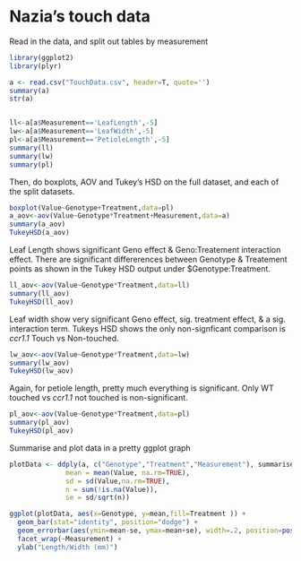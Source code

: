 Nazia's touch data
==================

Read in the data, and split out tables by measurement
```r
library(ggplot2)
library(plyr)

a <- read.csv("TouchData.csv", header=T, quote='')
summary(a)
str(a)


ll<-a[a$Measurement=='LeafLength',-5]
lw<-a[a$Measurement=='LeafWidth',-5]
pl<-a[a$Measurement=='PetioleLength',-5]
summary(ll)
summary(lw)
summary(pl)
```


Then, do boxplots, AOV and Tukey's HSD on the full dataset, and each of the split datasets.
```r
boxplot(Value~Genotype+Treatment,data=pl)
a_aov<-aov(Value~Genotype*Treatment+Measurement,data=a)
summary(a_aov)
TukeyHSD(a_aov)
```

Leaf Length shows significant Geno effect & Geno:Treatement interaction effect. There are
significant differerences between Genotype & Treatement points as shown in the Tukey HSD output
under $Genotype:Treatment.
```r
ll_aov<-aov(Value~Genotype*Treatment,data=ll)
summary(ll_aov)
TukeyHSD(ll_aov)
```

Leaf width show very significant Geno effect, sig. treatment effect, & a sig. interaction term.
Tukeys HSD shows the only non-signficant comparison is *ccr1.1* Touch vs Non-touched.
```r
lw_aov<-aov(Value~Genotype*Treatment,data=lw)
summary(lw_aov)
TukeyHSD(lw_aov)
```

Again, for petiole length, pretty much everything is significant. Only WT touched vs *ccr1.1* not touched is non-significant.
```r
pl_aov<-aov(Value~Genotype*Treatment,data=pl)
summary(pl_aov)
TukeyHSD(pl_aov)
```


Summarise and plot data in a pretty ggplot graph
```r
plotData <- ddply(a, c("Genotype","Treatment","Measurement"), summarise,
              mean = mean(Value, na.rm=TRUE),
              sd = sd(Value,na.rm=TRUE),
              n = sum(!is.na(Value)),
              se = sd/sqrt(n))

ggplot(plotData, aes(x=Genotype, y=mean,fill=Treatment )) +
  geom_bar(stat="identity", position="dodge") +
  geom_errorbar(aes(ymin=mean-se, ymax=mean+se), width=.2, position=position_dodge(width = 0.90)) +
  facet_wrap(~Measurement) +
  ylab("Length/Width (mm)")
```